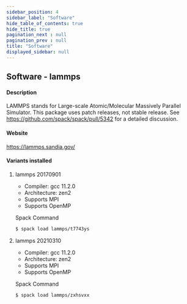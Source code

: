 ```yaml
---
sidebar_position: 4
sidebar_label: "Software"
hide_table_of_contents: true
hide_title: true
pagination_next : null
pagination_prev : null
title: "Software"
displayed_sidebar: null
---
```


## Software - lammps


#### Description
LAMMPS stands for Large-scale Atomic/Molecular Massively Parallel Simulator. This package uses patch releases, not stable release. See https://github.com/spack/spack/pull/5342 for a detailed discussion.

#### Website
https://lammps.sandia.gov/

#### Variants installed

1. lammps 20170901

    - Compiler: gcc 11.2.0
    - Architecture: zen2
    - Supports MPI
    - Supports OpenMP

    Spack Command
    ```bash
    $ spack load lammps/t7743ys
    ```

2. lammps 20210310

    - Compiler: gcc 11.2.0
    - Architecture: zen2
    - Supports MPI
    - Supports OpenMP

    Spack Command
    ```bash
    $ spack load lammps/zxhsvxx
    ```
